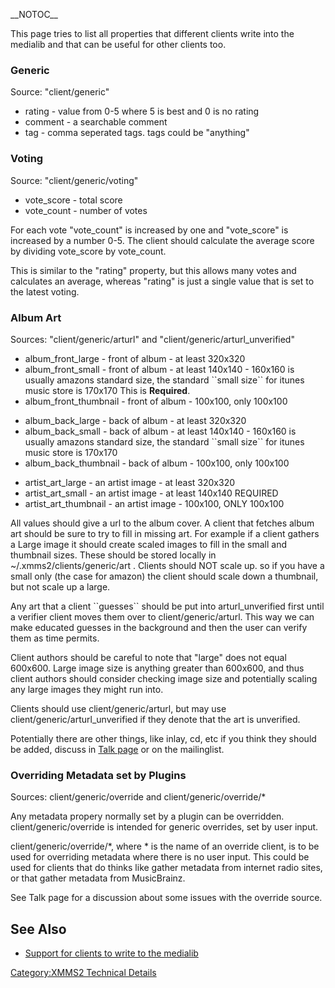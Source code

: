 __NOTOC__

This page tries to list all properties that different clients write into the medialib and that can be useful for other clients too.

===Generic===
Source: "client/generic"

* rating - value from 0-5 where 5 is best and 0 is no rating
* comment - a searchable comment
* tag - comma seperated tags. tags could be "anything"

===Voting===
Source: "client/generic/voting"

* vote_score - total score
* vote_count - number of votes

For each vote "vote_count" is increased by one and "vote_score" is increased by a number 0-5. The client should calculate the average score by dividing vote_score by vote_count.

This is similar to the "rating" property, but this allows many votes and calculates an average, whereas "rating" is just a single value that is set to the latest voting.

===Album Art===
Sources: "client/generic/arturl" and "client/generic/arturl_unverified"

* album_front_large - front of album - at least 320x320
* album_front_small - front of album - at least 140x140 - 160x160 is usually amazons standard size, the standard ``small size`` for itunes music store is 170x170 This is '''Required'''.
* album_front_thumbnail - front of album - 100x100, only 100x100

* album_back_large - back of album - at least 320x320
* album_back_small - back of album - at least 140x140 - 160x160 is usually amazons standard size, the standard ``small size`` for itunes music store is 170x170
* album_back_thumbnail - back of album - 100x100, only 100x100

* artist_art_large - an artist image - at least 320x320
* artist_art_small - an artist image - at least 140x140 REQUIRED
* artist_art_thumbnail - an artist image - 100x100, ONLY 100x100

All values should give a url to the album cover. A client that fetches album art should be sure to try to fill in missing art. For example if a client gathers a Large image it should create scaled images to fill in the small and thumbnail sizes. These should be stored locally in ~/.xmms2/clients/generic/art . Clients should NOT scale up. so if you have a small only (the case for amazon) the client should scale down a thumbnail, but not scale up a large. 

Any art that a client ``guesses`` should be put into arturl_unverified first until a verifier client moves them over to client/generic/arturl. This way we can make educated guesses in the background and then the user can verify them as time permits. 

Client authors should be careful to note that "large" does not equal 600x600. Large image size is anything greater than 600x600, and thus client authors should consider checking image size and potentially scaling any large images they might run into. 

Clients should use client/generic/arturl, but may use client/generic/arturl_unverified if they denote that the art is unverified. 

Potentially there are other things, like inlay, cd, etc if you think they should be added, discuss in [[Talk:Generic properties policy|Talk page]] or on the mailinglist.

===Overriding Metadata set by Plugins===
Sources: client/generic/override and client/generic/override/*

Any metadata propery normally set by a plugin can be overridden. client/generic/override is intended for generic overrides, set by user input. 

client/generic/override/*, where * is the name of an override client, is to be used for overriding metadata where there is no user input. This could be used for clients that do thinks like gather metadata from internet radio sites, or that gather metadata from MusicBrainz.

See Talk page for a discussion about some issues with the override source.

== See Also ==
* [[Support for clients to write to the medialib]]

[[Category:XMMS2 Technical Details]]